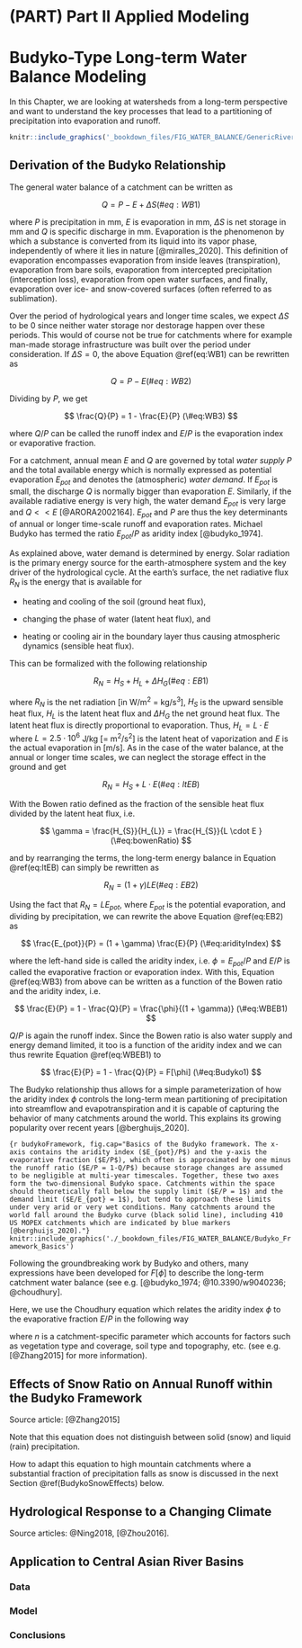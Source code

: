 # (PART) Part II Applied Modeling {#Part2-Applied-Modeling .unnumbered}

# Budyko-Type Long-term Water Balance Modeling {#LongTermWaterBalance}

In this Chapter, we are looking at watersheds from a long-term perspective and want to understand the key processes that lead to a partitioning of precipitation into evaporation and runoff.

```r
knitr::include_graphics('_bookdown_files/FIG_WATER_BALANCE/GenericRiverBasin_lr.jpg')
```

## Derivation of the Budyko Relationship {#DerivationBudykoRelationship}

The general water balance of a catchment can be written as

$$
Q = P - E + \Delta S 
(\#eq:WB1)
$$

where $P$ is precipitation in mm, $E$ is evaporation in mm, $\Delta S$ is net storage in mm and $Q$ is specific discharge in mm. Evaporation is the phenomenon by which a substance is converted from its liquid into its vapor phase, independently of where it lies in nature [@miralles_2020]. This definition of evaporation encompasses evaporation from inside leaves (transpiration), evaporation from bare soils, evaporation from intercepted precipitation (interception loss), evaporation from open water surfaces, and finally, evaporation over ice- and snow-covered surfaces (often referred to as sublimation).

Over the period of hydrological years and longer time scales, we expect $\Delta S$ to be 0 since neither water storage nor destorage happen over these periods. This would of course not be true for catchments where for example man-made storage infrastructure was built over the period under consideration. If $\Delta S = 0$, the above Equation \@ref(eq:WB1) can be rewritten as

$$
Q = P - E 
(\#eq:WB2)
$$

Dividing by $P$, we get

$$
\frac{Q}{P} = 1 - \frac{E}{P} 
(\#eq:WB3)
$$

where $Q/P$ can be called the runoff index and $E/P$ is the evaporation index or evaporative fraction.

For a catchment, annual mean $E$ and $Q$ are governed by total *water supply* $P$ and the total available energy which is normally expressed as potential evaporation $E_{pot}$ and denotes the (atmospheric) *water demand*. If $E_{pot}$ is small, the discharge $Q$ is normally bigger than evaporation $E$. Similarly, if the available radiative energy is very high, the water demand $E_{pot}$ is very large and $Q<<E$ [@ARORA2002164]. $E_{pot}$ and $P$ are thus the key determinants of annual or longer time-scale runoff and evaporation rates. Michael Budyko has termed the ratio $E_{pot} / P$ as aridity index [@budyko_1974].

As explained above, water demand is determined by energy. Solar radiation is the primary energy source for the earth-atmosphere system and the key driver of the hydrological cycle. At the earth's surface, the net radiative flux $R_N$ is the energy that is available for

-   heating and cooling of the soil (ground heat flux),

-   changing the phase of water (latent heat flux), and

-   heating or cooling air in the boundary layer thus causing atmospheric dynamics (sensible heat flux).

This can be formalized with the following relationship

$$
R_{N} = H_{S} + H_{L} + \Delta H_{G} 
(\#eq:EB1)
$$

where $R_{N}$ is the net radiation [in W/m^2^ = kg/s^3^], $H_{S}$ is the upward sensible heat flux, $H_{L}$ is the latent heat flux and $\Delta H_{G}$ the net ground heat flux. The latent heat flux is directly proportional to evaporation. Thus, $H_{L} = L \cdot E$ where $L = 2.5 \cdot 10^{6}$ J/kg [= m^2^/s^2^] is the latent heat of vaporization and $E$ is the actual evaporation in [m/s]. As in the case of the water balance, at the annual or longer time scales, we can neglect the storage effect in the ground and get

$$
R_{N} = H_{S} + L \cdot E
(\#eq:ltEB)
$$

With the Bowen ratio defined as the fraction of the sensible heat flux divided by the latent heat flux, i.e.

$$
\gamma = \frac{H_{S}}{H_{L}} = \frac{H_{S}}{L \cdot E }
(\#eq:bowenRatio)
$$

and by rearranging the terms, the long-term energy balance in Equation \@ref(eq:ltEB) can simply be rewritten as

$$
R_{N} = (1 + \gamma)L E
(\#eq:EB2)
$$

Using the fact that $R_{N} = L E_{pot}$, where $E_{pot}$ is the potential evaporation, and dividing by precipitation, we can rewrite the above Equation \@ref(eq:EB2) as

$$
\frac{E_{pot}}{P} = (1 + \gamma) \frac{E}{P}
(\#eq:aridityIndex)
$$

where the left-hand side is called the aridity index, i.e. $\phi = E_{pot}/P$ and $E/P$ is called the evaporative fraction or evaporation index. With this, Equation \@ref(eq:WB3) from above can be written as a function of the Bowen ratio and the aridity index, i.e.

$$
\frac{E}{P} = 1 - \frac{Q}{P} = \frac{\phi}{(1 + \gamma)}
(\#eq:WBEB1)
$$

$Q/P$ is again the runoff index. Since the Bowen ratio is also water supply and energy demand limited, it too is a function of the aridity index and we can thus rewrite Equation \@ref(eq:WBEB1) to

$$
\frac{E}{P} = 1 - \frac{Q}{P} = F[\phi]
(\#eq:Budyko1)
$$

The Budyko relationship thus allows for a simple parameterization of how the aridity index $\phi$ controls the long-term mean partitioning of precipitation into streamflow and evapotranspiration and it is capable of capturing the behavior of many catchments around the world. This explains its growing popularity over recent years [@berghuijs_2020].

```{r budykoFramework, fig.cap="Basics of the Budyko framework. The x-axis contains the aridity index ($E_{pot}/P$) and the y-axis the evaporative fraction ($E/P$), which often is approximated by one minus the runoff ratio ($E/P = 1-Q/P$) because storage changes are assumed to be negligible at multi-year timescales. Together, these two axes form the two-dimensional Budyko space. Catchments within the space should theoretically fall below the supply limit ($E/P = 1$) and the demand limit ($E/E_{pot} = 1$), but tend to approach these limits under very arid or very wet conditions. Many catchments around the world fall around the Budyko curve (black solid line), including 410 US MOPEX catchments which are indicated by blue markers [@berghuijs_2020]."}
knitr::include_graphics('./_bookdown_files/FIG_WATER_BALANCE/Budyko_Framework_Basics')
```

Following the groundbreaking work by Budyko and others, many expressions have been developed for $F[\phi]$ to describe the long-term catchment water balance (see e.g. [@budyko_1974; @10.3390/w9040236; @choudhury].

Here, we use the Choudhury equation which relates the aridity index $\phi$ to the evaporative fraction $E/P$ in the following way

```{=tex}
\begin{equation}
  \frac{E}{P} = \left[ 1 + \left( \frac{E_{pot}}{P} \right) ^{-n} \right]^{1/n}
  (\#eq:Choudhury1)
\end{equation}
```
where $n$ is a catchment-specific parameter which accounts for factors such as vegetation type and coverage, soil type and topography, etc. (see e.g. [@Zhang2015] for more information).

## Effects of Snow Ratio on Annual Runoff within the Budyko Framework {#SnowEffectsOnAnnualRunoffBudyko}

Source article: [@Zhang2015]

Note that this equation does not distinguish between solid (snow) and liquid (rain) precipitation.

How to adapt this equation to high mountain catchments where a substantial fraction of precipitation falls as snow is discussed in the next Section \@ref(BudykoSnowEffects) below.

## Hydrological Response to a Changing Climate

Source articles: @Ning2018, [@Zhou2016].

## Application to Central Asian River Basins

### Data

### Model

### Conclusions
